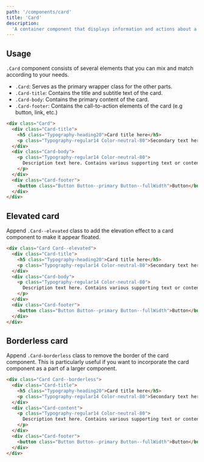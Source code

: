 ```yaml
---
path: '/components/card'
title: 'Card'
description:
  'A container component that displays information and actions about a particular subject.'
---
```


## Usage

`.Card` component consists of several elements that you can mix and match according to your needs.

- `.Card`: Serves as the primary wrapper class for the other parts.
- `.Card-title`: Contains the title and subtitle text of the card.
- `.Card-body`: Contains the primary content of the card.
- `.Card-footer`: Contains the call-to-action elements of the card (e.g button, link, etc.)

```html preview=true bgColor=lighter size=compact
<div class="Card">
  <div class="Card-title">
    <h5 class="Typography-heading20">Card title here</h5>
    <p class="Typography-regular14 Color-neutral-80">Secondary text here</p>
  </div>
  <div class="Card-body">
    <p class="Typography-regular14 Color-neutral-80">
      Description text here. Contains various supporting text or content.
    </p>
  </div>
  <div class="Card-footer">
    <button class="Button Button--primary Button--fullWidth">Button</button>
  </div>
</div>
```

## Elevated card

Append `.Card--elevated` class to add the elevation effect to a card component to make it appear
floated.

```html preview=true bgColor=lighter size=compact
<div class="Card Card--elevated">
  <div class="Card-title">
    <h5 class="Typography-heading20">Card title here</h5>
    <p class="Typography-regular14 Color-neutral-80">Secondary text here</p>
  </div>
  <div class="Card-body">
    <p class="Typography-regular14 Color-neutral-80">
      Description text here. Contains various supporting text or content.
    </p>
  </div>
  <div class="Card-footer">
    <button class="Button Button--primary Button--fullWidth">Button</button>
  </div>
</div>
```

## Borderless card

Append `.Card-borderless` class to remove the border of the card component. This is particularly
useful if you want to incorporate the card component as a part of a larger component.

```html preview=true bgColor=lighter size=compact
<div class="Card Card--borderless">
  <div class="Card-title">
    <h5 class="Typography-heading20">Card title here</h5>
    <p class="Typography-regular14 Color-neutral-80">Secondary text here</p>
  </div>
  <div class="Card-content">
    <p class="Typography-regular14 Color-neutral-80">
      Description text here. Contains various supporting text or content.
    </p>
  </div>
  <div class="Card-footer">
    <button class="Button Button--primary Button--fullWidth">Button</button>
  </div>
</div>
```
